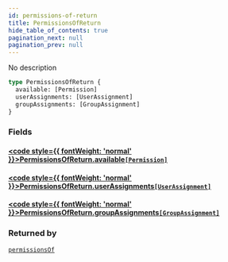 ```yaml
---
id: permissions-of-return
title: PermissionsOfReturn
hide_table_of_contents: true
pagination_next: null
pagination_prev: null
---
```








No description

```graphql
type PermissionsOfReturn {
  available: [Permission]
  userAssignments: [UserAssignment]
  groupAssignments: [GroupAssignment]
}
```


### Fields

#### [<code style={{ fontWeight: 'normal' }}>PermissionsOfReturn.<b>available</b></code>](#)<Bullet />[`[Permission]`](/docs/schemas/mikro/objects/permission) <Badge class="secondary" text="list"/> <Badge class="secondary" text="object"/>
> 
> 

#### [<code style={{ fontWeight: 'normal' }}>PermissionsOfReturn.<b>userAssignments</b></code>](#)<Bullet />[`[UserAssignment]`](/docs/schemas/mikro/objects/user-assignment) <Badge class="secondary" text="list"/> <Badge class="secondary" text="object"/>
> 
> 

#### [<code style={{ fontWeight: 'normal' }}>PermissionsOfReturn.<b>groupAssignments</b></code>](#)<Bullet />[`[GroupAssignment]`](/docs/schemas/mikro/objects/group-assignment) <Badge class="secondary" text="list"/> <Badge class="secondary" text="object"/>
> 
> 



### Returned by

[`permissionsOf`](/docs/schemas/mikro/queries/permissions-of)  <Badge class="secondary" text="query"/>



